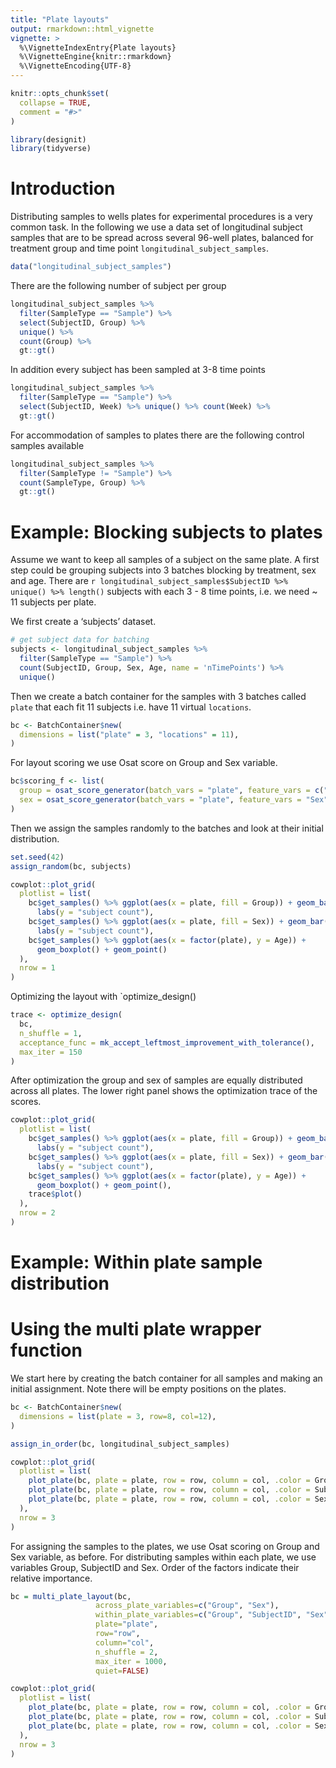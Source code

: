 ```yaml
---
title: "Plate layouts"
output: rmarkdown::html_vignette
vignette: >
  %\VignetteIndexEntry{Plate layouts}
  %\VignetteEngine{knitr::rmarkdown}
  %\VignetteEncoding{UTF-8}
---
```


```r
knitr::opts_chunk$set(
  collapse = TRUE,
  comment = "#>"
)
```

```r
library(designit)
library(tidyverse)
```

# Introduction

Distributing samples to wells plates for experimental procedures is a very
common task. In the following we use a data set of longitudinal subject samples
that are to be spread across several 96-well plates, balanced for 
treatment group and time point `longitudinal_subject_samples`.

```r
data("longitudinal_subject_samples")
```

There are the following number of subject per group

```r
longitudinal_subject_samples %>% 
  filter(SampleType == "Sample") %>% 
  select(SubjectID, Group) %>% 
  unique() %>% 
  count(Group) %>% 
  gt::gt()
```


In addition every subject has been sampled at 3-8 time points

```r
longitudinal_subject_samples %>% 
  filter(SampleType == "Sample") %>% 
  select(SubjectID, Week) %>% unique() %>% count(Week) %>% 
  gt::gt()
```

For accommodation of samples to plates there are the following control samples available

```r
longitudinal_subject_samples %>% 
  filter(SampleType != "Sample") %>% 
  count(SampleType, Group) %>% 
  gt::gt()
```

# Example: Blocking subjects to plates

Assume we want to keep all samples of a subject on the same plate. 
A first step could be grouping subjects into 3 batches blocking by 
treatment, sex and age. 
There are `r longitudinal_subject_samples$SubjectID %>% unique() %>% length()` 
subjects with each 3 - 8 time points, i.e. we need ~ 11 subjects per plate.

We first create a 'subjects' dataset.

```r
# get subject data for batching
subjects <- longitudinal_subject_samples %>%
  filter(SampleType == "Sample") %>% 
  count(SubjectID, Group, Sex, Age, name = 'nTimePoints') %>% 
  unique()
```

Then we create a batch container for the samples with 3 batches called `plate`
that each fit 11 subjects i.e. have 11 virtual `locations`.

```r
bc <- BatchContainer$new(
  dimensions = list("plate" = 3, "locations" = 11),
)
```

For layout scoring we use Osat score on Group and Sex variable.

```r
bc$scoring_f <- list(
  group = osat_score_generator(batch_vars = "plate", feature_vars = c("Group")),
  sex = osat_score_generator(batch_vars = "plate", feature_vars = "Sex")
)
```

Then we assign the samples randomly to the batches and look at their initial 
distribution.

```r
set.seed(42)
assign_random(bc, subjects)
```

```r
cowplot::plot_grid(
  plotlist = list(
    bc$get_samples() %>% ggplot(aes(x = plate, fill = Group)) + geom_bar() + 
      labs(y = "subject count"),
    bc$get_samples() %>% ggplot(aes(x = plate, fill = Sex)) + geom_bar() +
      labs(y = "subject count"),
    bc$get_samples() %>% ggplot(aes(x = factor(plate), y = Age)) + 
      geom_boxplot() + geom_point()
  ),
  nrow = 1
)
```
Optimizing the layout with `optimize_design()

```r
trace <- optimize_design(
  bc,
  n_shuffle = 1,
  acceptance_func = mk_accept_leftmost_improvement_with_tolerance(),
  max_iter = 150
)
```
After optimization the group and sex of samples are equally distributed across
all plates. The lower right panel shows the optimization trace of the scores.

```r
cowplot::plot_grid(
  plotlist = list(
    bc$get_samples() %>% ggplot(aes(x = plate, fill = Group)) + geom_bar() + 
      labs(y = "subject count"),
    bc$get_samples() %>% ggplot(aes(x = plate, fill = Sex)) + geom_bar() +
      labs(y = "subject count"),
    bc$get_samples() %>% ggplot(aes(x = factor(plate), y = Age)) + 
      geom_boxplot() + geom_point(),
    trace$plot()
  ),
  nrow = 2
)
```

# Example: Within plate sample distribution 


# Using the multi plate wrapper function

We start here by creating the batch container for all samples and making an initial assignment.
Note there will be empty positions on the plates.

```r
bc <- BatchContainer$new(
  dimensions = list(plate = 3, row=8, col=12),
)

assign_in_order(bc, longitudinal_subject_samples)

```

```r
cowplot::plot_grid(
  plotlist = list(
    plot_plate(bc, plate = plate, row = row, column = col, .color = Group, title = "Initial layout by Group"),
    plot_plate(bc, plate = plate, row = row, column = col, .color = SubjectID, title = "Initial layout by SubjectID"),
    plot_plate(bc, plate = plate, row = row, column = col, .color = Sex, title = "Initial layout by Sex")
  ),
  nrow = 3
)
```

For assigning the samples to the plates, we use Osat scoring on Group and Sex variable, as before.
For distributing samples within each plate, we use variables Group, SubjectID and Sex.
Order of the factors indicate their relative importance.

```r

bc = multi_plate_layout(bc,
                   across_plate_variables=c("Group", "Sex"),
                   within_plate_variables=c("Group", "SubjectID", "Sex"),
                   plate="plate",
                   row="row",
                   column="col",
                   n_shuffle = 2,
                   max_iter = 1000,
                   quiet=FALSE)

```

```r
cowplot::plot_grid(
  plotlist = list(
    plot_plate(bc, plate = plate, row = row, column = col, .color = Group, title = "Final layout by Group"),
    plot_plate(bc, plate = plate, row = row, column = col, .color = SubjectID, title = "Final layout by SubjectID"),
    plot_plate(bc, plate = plate, row = row, column = col, .color = Sex, title = "Final layout by Sex")
  ),
  nrow = 3
)
```

